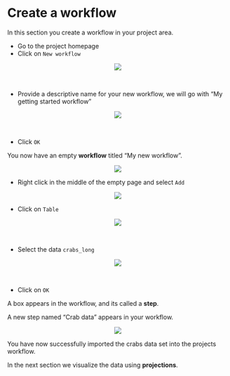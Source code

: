 # Create a workflow

In this section you create a workflow in your project area.

* Go to the project homepage
* Click on `New workflow`

<center><img src="images/click_on_new_Workflow.png"></center>\

* Provide a descriptive name for your new workflow, we will go with "My getting started workflow"

<center><img src="images/view_Workflow_name.png"></center>\

* Click `OK`

You now have an empty __workflow__ titled "My new workflow".

<center><img src="images/view_empty_workflow.png"></center>

* Right click in the middle of the empty page and select `Add`

<center><img src="images/right_click_add_in_Workflow.png"></center>


* Click on `Table`

<center><img src="images/click_on_table.png"></center>\

* Select the data `crabs_long`

<center><img src="images/select_crabs_table.png"></center>\

* Click on `OK`

A box appears in the workflow, and its called a __step__.

A new step named "Crab data" appears in your workflow.\

<center><img src="images/view_Workflow_with_crabs_data.png"></center>

You have now successfully imported the crabs data set into the projects workflow.

In the next section we visualize the data using __projections__. 